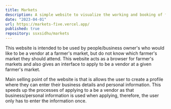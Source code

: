 ```yaml
---
title: Markets
description: A simple website to visualize the working and booking of farmer's market events.
date: "2023-04-01"
url: https://markets-five.vercel.app/
published: true
repository: ssxsidhu/markets
---
```


This website is intended to be used by people/business owner's who would like to be a vendor at a farmer's market, but do not know which farmer's market they should attend. This website acts as a browser for farmer's markets and also gives an interface to apply to be a vendor at a given farmer's market.

Main selling point of the website is that is allows the user to create a profile where they can enter their business details and personal information. This speeds up the processes of applying to a be a vendor as that business/personal information is used when applying, therefore, the user only has to enter the information once.

